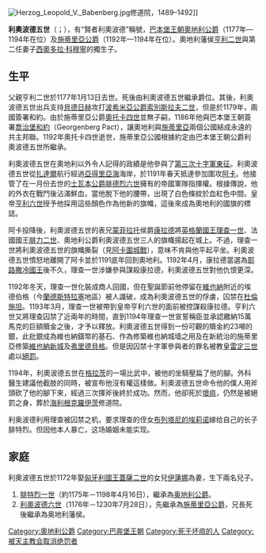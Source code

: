 {{unreferenced|time=2015-01-05T02:45:37+00:00}}
{{noteTA
|1=zh-tw:巴奔堡; zh-hans:巴本堡;
}}
[[File:Herzog_Leopold_V._Babenberg.jpg|thumb]]修道院，1489–1492]]

'''利奧波德五世'''（{{lang-de|Leopold V}}；{{bd|1157年||1194年|12月31日}}），有“賢者利奧波德”稱號，[[巴本堡王朝|巴本堡王朝]][[奧地利公爵|奧地利公爵]]（1177年—1194年在位）及[[施蒂里亞公爵|施蒂里亞公爵]]（1192年—1194年在位）。奧地利藩侯[[亨利二世_(奧地利)|亨利二世]]與第二任妻子[[西奧多拉·科穆寧|西奧多拉·科穆寧]]的獨生子。

==生平==
父親亨利二世於1177年1月13日去世。死後由利奧波德五世繼承爵位。其後，利奧波德五世出兵支持[[貝德日赫|貝德日赫]]攻打[[捷克統治者列表|波希米亞公爵]][[索別斯拉夫二世|索別斯拉夫二世]]，但是於1179年，兩國簽署和約。由於施蒂里亞公爵[[奧托卡四世_(施蒂里亞)|奧托卡四世]]並無子嗣，1186年他與巴本堡王朝簽署[[喬治堡和約|喬治堡和約]]（Georgenberg Pact），讓奧地利與[[施蒂里亞|施蒂里亞]]兩個公國結成永遠的共主邦聯。1192年奧托卡四世逝世，施蒂里亞公國根據約定由巴本堡王朝公爵利奧波德五世所繼承。

利奧波德五世在奧地利以外令人記得的政績是他參與了[[第三次十字軍東征|第三次十字軍東征]]。利奧波德五世從[[扎達爾|扎達爾]]航行經過[[亞得里亞海|亞得里亞海]]海岸，於1191年春天抵達參加圍攻[[阿卡|阿卡]]。他接管了在一月份去世的[[士瓦本公爵|士瓦本公爵]][[腓德烈六世_(士瓦本)|腓德烈六世]]擁有的帝國軍隊指揮權。根據傳說，他的外衣在戰鬥後沾滿鮮血，當他脫下他的腰帶，出現了白色條紋於血紅色中間。皇帝[[亨利六世_(神聖羅馬帝國)|亨利六世]]授予他採用這些顏色作為他新的旗幟，這後來成為奧地利的國旗的標誌。

阿卡投降後，利奧波德五世的表兄[[蒙菲拉托|蒙菲拉托]]侯爵[[康拉德_(蒙菲拉托)|康拉德]]將[[英格蘭國王|英格蘭國王]][[理查一世_(英格兰)|理查一世]]、法國國王[[腓力二世_(法蘭西)|腓力二世]]、奧地利公爵利奧波德五世三人的旗幟揚起在城上。不過，理查一世將利奧波德五世的旗幟撕裂（見[[阿卡圍城戰|阿卡圍城戰]]），意味不肯與他平起平坐。利奧波德五世憤怒地離開了阿卡並於1191底年回到奧地利。1192年4月，康拉德當選為[[耶路撒冷國王|耶路撒冷國王]]後不久，理查一世涉嫌參與謀殺康拉德，利奧波德五世對他仇恨更深。

1192年冬天，理查一世化裝成商人回國，但在聖誕節前他停留在[[維也納|維也納]]附近的埃德伯格（今[[蘭德斯特拉塞|蘭德斯特拉塞]]地區）被人識破，成為利奧波德五世的俘虜，囚禁在[[杜倫施坦|杜倫施坦]]。1193年3月，理查一世被帶到皇帝亨利六世的面前被控謀殺康拉德。亨利六世又將理查囚禁了近兩年的時間，直到1194年理查一世宣誓稱臣並承認繳納15萬馬克的巨額贖金之後，才予以釋放。利奧波德五世得到一份可觀的贖金約23噸的銀，此批銀成為維也納鑄幣的基石、作為修築維也納城墙之用及在新統治的施蒂里亞修築[[維也納新城|維也納新城]]及[[弗里德貝格_(奧地利)|弗里德貝格]]。但是因囚禁十字軍參與者的罪名被教皇[[雷定三世|雷定三世]]處以[[絕罰|絕罰]]。

1194年，利奧波德五世在[[格拉茨|格拉茨]]的一場比武中，被他的坐騎壓扁了他的腳。外科醫生建議他截肢的同時，被宣布他沒有權這樣做。利奧波德五世命令他的僕人用斧頭砍了他的腳下來，經過三次揮斧後終於成功。然而，他卻死於[[壞疽|壞疽]]，仍然是被絕罰之身，葬於[[海利根克羅伊茨|海利根克羅伊茨]]修道院。

利奥波德利用理查被囚禁之机，要求理查的侄女[[布列塔尼的埃莉诺|布列塔尼的埃莉诺]]嫁给自己的长子腓特烈。但因他本人暴亡，这场婚姻未能实现。

==家庭==
利奧波德五世於1172年娶[[匈牙利國王|匈牙利國王]][[蓋薩二世|蓋薩二世]]的女兒[[匈牙利的伊蓮娜|伊蓮娜]]為妻，生下兩名兒子。
#[[腓特烈一世_(奧地利)|腓特烈一世]]（約1175年－1198年4月16日），繼承為[[奥地利统治者列表|奥地利公爵]]。
#[[利奧波德六世_(奧地利)|利奧波德六世]]（1176年－1230年7月28日），先繼承為[[施蒂里亞公國|施蒂里亞公爵]]，兄長死後繼承為奥地利藩侯。

{{s-start}}
{{s-hou|[[巴本堡王朝|巴本堡王朝]]||1157年|1194年|12月31日}}
{{s-reg}}
{{s-bef|before=[[亨利二世_(奧地利)|亨利二世]]}}
{{s-ttl|title=[[奥地利统治者列表|奥地利公爵]]|years=1177年–1194年}}
{{s-aft|after=[[腓特烈一世_(奧地利)|腓特烈一世]]}}
{{s-bef|before=[[奧托卡四世_(史泰利亞)|奧托卡四世]]}}
{{s-ttl|title=[[施蒂里亞公國|施蒂里亞公爵]]|years=1192年–1194年}}
{{s-aft|after=[[利奧波德六世_(奧地利)|利奧波德六世]]}}
{{s-end}}

{{Authority control}}

{{DEFAULTSORT:Leopold 05, Duke of Austria}}
[[Category:奧地利公爵|Category:奧地利公爵]]
[[Category:巴奔堡王朝|Category:巴奔堡王朝]]
[[Category:死于坏疽的人|Category:死于坏疽的人]]
[[Category:被天主教会取消绝罚者|Category:被天主教会取消绝罚者]]